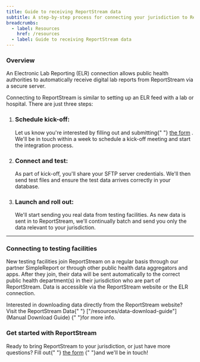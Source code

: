 ```yaml
---
title: Guide to receiving ReportStream data
subtitle: A step-by-step process for connecting your jurisdiction to ReportStream
breadcrumbs:
  - label: Resources
    href: /resources
  - label: Guide to receiving ReportStream data
---
```



### Overview

An Electronic Lab Reporting (ELR) connection allows public
health authorities to automatically receive digital lab reports
from ReportStream via a secure server.

Connecting to ReportStream is similar to setting up an ELR feed
with a lab or hospital. There are just three steps:

<ol className="usa-process-list">
    <li className="usa-process-list__item">
        <h3 className="usa-process-list__heading">
            Schedule kick-off:
        </h3>
        <section className="margin-top-neg-1">
            Let us know you're interested by filling out and
            submitting{" "}
            <A href={site.forms.intakeElr.url}>the form</A>
            . We'll be in touch within a week to schedule a kick-off
            meeting and start the integration process.
        </section>
    </li>
    <li className="usa-process-list__item margin-top-neg-3">
        <h3 className="usa-process-list__heading">
            Connect and test:
        </h3>
        <section className="margin-top-neg-1">
            As part of kick-off, you'll share your SFTP server
            credentials. We'll then send test files and ensure the
            test data arrives correctly in your database.
        </section>
    </li>
    <li className="usa-process-list__item  margin-top-neg-3">
        <h3 className="usa-process-list__heading">
            Launch and roll out:
        </h3>
        <section className="margin-top-neg-1">
            We'll start sending you real data from testing
            facilities. As new data is sent in to ReportStream,
            we'll continually batch and send you only the data
            relevant to your jurisdiction.
        </section>
    </li>
</ol>

---

### Connecting to testing facilities

New testing facilities join ReportStream on a regular basis
through our partner SimpleReport or through other public health
data aggregators and apps. After they join, their data will be
sent automatically to the correct public health department(s) in
their jurisdiction who are part of ReportStream. Data is
accessible via the ReportStream website or the ELR connection.

Interested in downloading data directly from the ReportStream
website? Visit the ReportStream Data{" "}
["/resources/data-download-guide"](Manual Download Guide)
{" "}for more info.

### Get started with ReportStream

Ready to bring ReportStream to your jurisdiction, or just
have more questions? Fill out{" "}
<A href={site.forms.intakeElr.url}>the form</A>
{" "}and we'll be in touch!